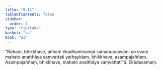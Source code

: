 ```yaml
---
title: "9.11"
tableOfContents: false
sidebar:
  order: 3
type: "tipitaka"
basket: "su"
book: "a1"
---
```



<DynamicBreadcrumb />

<Division number="92" book="a1">

<Paragraph number="193" book="a1">
“Nāhaṃ, bhikkhave, aññaṃ ekadhammampi samanupassāmi yo evaṃ mahato anatthāya saṃvattati yathayidaṃ, bhikkhave, asampajaññaṃ. Asampajaññaṃ, bhikkhave, mahato anatthāya saṃvattatī”ti.

</Paragraph>
</Division>

<Paragraph number="194" type="center" book="a1">
Ekādasamaṃ.
</Paragraph>